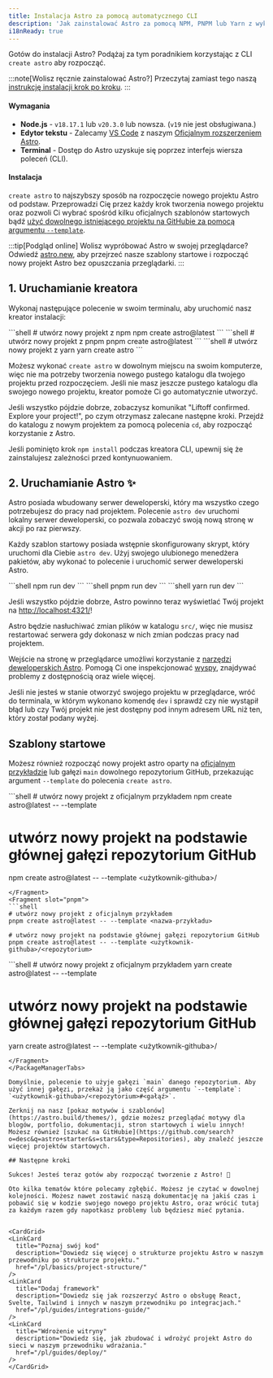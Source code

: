 ```yaml
---
title: Instalacja Astro za pomocą automatycznego CLI
description: 'Jak zainstalować Astro za pomocą NPM, PNPM lub Yarn z wykorzystaniem narzędzia CLI create-astro.'
i18nReady: true
---
```



Gotów do instalacji Astro? Podążaj za tym poradnikiem korzystając z CLI `create astro` aby rozpocząć.

:::note[Wolisz ręcznie zainstalować Astro?]
Przeczytaj zamiast tego naszą [instrukcję instalacji krok po kroku](/pl/install/manual/).
:::
#### Wymagania

- **Node.js** - `v18.17.1` lub `v20.3.0` lub nowsza. (`v19` nie jest obsługiwana.)
- **Edytor tekstu** - Zalecamy [VS Code](https://code.visualstudio.com/) z naszym [Oficjalnym rozszerzeniem Astro](https://marketplace.visualstudio.com/items?itemName=astro-build.astro-vscode).
- **Terminal** - Dostęp do Astro uzyskuje się poprzez interfejs wiersza poleceń (CLI).

#### Instalacja

`create astro` to najszybszy sposób na rozpoczęcie nowego projektu Astro od podstaw. Przeprowadzi Cię przez każdy krok tworzenia nowego projektu oraz pozwoli Ci wybrać spośród kilku oficjalnych szablonów startowych bądź [użyć dowolnego istniejącego projektu na GitHubie za pomocą argumentu `--template`](#szablony-startowe).

:::tip[Podgląd online]
Wolisz wypróbować Astro w swojej przeglądarce? Odwiedź [astro.new](https://astro.new/), aby przejrzeć nasze szablony startowe i rozpocząć nowy projekt Astro bez opuszczania przeglądarki.
:::

## 1. Uruchamianie kreatora

Wykonaj następujące polecenie w swoim terminalu, aby uruchomić nasz kreator instalacji:

<PackageManagerTabs>
  <Fragment slot="npm">
  ```shell
  # utwórz nowy projekt z npm
  npm create astro@latest
  ```
  </Fragment>
  <Fragment slot="pnpm">
  ```shell
  # utwórz nowy projekt z pnpm
  pnpm create astro@latest
  ```
  </Fragment>
  <Fragment slot="yarn">
  ```shell
  # utwórz nowy projekt z yarn
  yarn create astro
  ```
  </Fragment>
</PackageManagerTabs>

Możesz wykonać `create astro` w dowolnym miejscu na swoim komputerze, więc nie ma potrzeby tworzenia nowego pustego katalogu dla twojego projektu przed rozpoczęciem. Jeśli nie masz jeszcze pustego katalogu dla swojego nowego projektu, kreator pomoże Ci go automatycznie utworzyć.

Jeśli wszystko pójdzie dobrze, zobaczysz komunikat "Liftoff confirmed. Explore your project!", po czym otrzymasz zalecane następne kroki. Przejdź do katalogu z nowym projektem za pomocą polecenia `cd`, aby rozpocząć korzystanie z Astro. 

Jeśli pominięto krok `npm install` podczas kreatora CLI, upewnij się że zainstalujesz zależności przed kontynuowaniem. 

## 2. Uruchamianie Astro ✨

Astro posiada wbudowany serwer deweloperski, który ma wszystko czego potrzebujesz do pracy nad projektem. Polecenie `astro dev` uruchomi lokalny serwer deweloperski, co pozwala zobaczyć swoją nową stronę w akcji po raz pierwszy.

Każdy szablon startowy posiada wstępnie skonfigurowany skrypt, który uruchomi dla Ciebie `astro dev`. Użyj swojego ulubionego menedżera pakietów, aby wykonać to polecenie i uruchomić serwer deweloperski Astro.

<PackageManagerTabs>
  <Fragment slot="npm">
  ```shell
  npm run dev
  ```
  </Fragment>
  <Fragment slot="pnpm">
  ```shell
  pnpm run dev
  ```
  </Fragment>
  <Fragment slot="yarn">
  ```shell
  yarn run dev
  ```
  </Fragment>
</PackageManagerTabs>


Jeśli wszystko pójdzie dobrze, Astro powinno teraz wyświetlać Twój projekt na [http://localhost:4321/](http://localhost:4321/)!

Astro będzie nasłuchiwać zmian plików w katalogu `src/`, więc nie musisz restartować serwera gdy dokonasz w nich zmian podczas pracy nad projektem.

Wejście na stronę w przeglądarce umożliwi korzystanie z [narzędzi deweloperskich Astro](/pl/guides/dev-toolbar/). Pomogą Ci one inspekcjonować [wyspy](/pl/concepts/islands/), znajdywać problemy z dostępnością oraz wiele więcej.

Jeśli nie jesteś w stanie otworzyć swojego projektu w przeglądarce, wróć do terminala, w którym wykonano komendę `dev` i sprawdź czy nie wystąpił błąd lub czy Twój projekt nie jest dostępny pod innym adresem URL niż ten, który został podany wyżej.

## Szablony startowe

Możesz również rozpocząć nowy projekt astro oparty na [oficjalnym przykładzie](https://github.com/withastro/astro/tree/main/examples) lub gałęzi `main` dowolnego repozytorium GitHub, przekazując argument `--template` do polecenia `create astro`.

<PackageManagerTabs>
  <Fragment slot="npm">
  ```shell
  # utwórz nowy projekt z oficjalnym przykładem
  npm create astro@latest -- --template <nazwa-przykładu>

  # utwórz nowy projekt na podstawie głównej gałęzi repozytorium GitHub
  npm create astro@latest -- --template <użytkownik-githuba>/<repozytorium>
  ```
  </Fragment>
  <Fragment slot="pnpm">
  ```shell
  # utwórz nowy projekt z oficjalnym przykładem
  pnpm create astro@latest -- --template <nazwa-przykładu>

  # utwórz nowy projekt na podstawie głównej gałęzi repozytorium GitHub
  pnpm create astro@latest -- --template <użytkownik-githuba>/<repozytorium>
  ```
  </Fragment>
  <Fragment slot="yarn">
  ```shell
  # utwórz nowy projekt z oficjalnym przykładem
  yarn create astro@latest -- --template <nazwa-przykładu>

  # utwórz nowy projekt na podstawie głównej gałęzi repozytorium GitHub
  yarn create astro@latest -- --template <użytkownik-githuba>/<repozytorium>
  ```
  </Fragment>
</PackageManagerTabs>

Domyślnie, polecenie to użyje gałęzi `main` danego repozytorium. Aby użyć innej gałęzi, przekaż ją jako część argumentu `--template`: `<użytkownik-githuba>/<repozytorium>#<gałąź>`.

Zerknij na nasz [pokaz motywów i szablonów](https://astro.build/themes/), gdzie możesz przeglądać motywy dla blogów, portfolio, dokumentacji, stron startowych i wielu innych! Możesz również [szukać na GitHubie](https://github.com/search?o=desc&q=astro+starter&s=stars&type=Repositories), aby znaleźć jeszcze więcej projektów startowych.

## Następne kroki

Sukces! Jesteś teraz gotów aby rozpocząć tworzenie z Astro! 🥳

Oto kilka tematów które polecamy zgłębić. Możesz je czytać w dowolnej kolejności. Możesz nawet zostawić naszą dokumentację na jakiś czas i pobawić się w kodzie swojego nowego projektu Astro, oraz wrócić tutaj za każdym razem gdy napotkasz problemy lub będziesz mieć pytania.


<CardGrid>
  <LinkCard
    title="Poznaj swój kod"
    description="Dowiedz się więcej o strukturze projektu Astro w naszym przewodniku po strukturze projektu."
    href="/pl/basics/project-structure/"
  />
  <LinkCard
    title="Dodaj framework"
    description="Dowiedz się jak rozszerzyć Astro o obsługę React, Svelte, Tailwind i innych w naszym przewodniku po integracjach."
    href="/pl/guides/integrations-guide/"
  />
  <LinkCard
    title="Wdrożenie witryny"
    description="Dowiedz się, jak zbudować i wdrożyć projekt Astro do sieci w naszym przewodniku wdrażania."
    href="/pl/guides/deploy/"
  />
</CardGrid>
